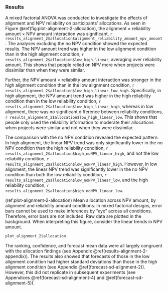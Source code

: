 ### Results

A mixed factorial ANOVA was conducted to investigate the effects of alignment
and NPV reliability on participants’ allocations. As seen in
Figure \@ref(fig:plot-alignment-2-allocation), the alignment $\times$
reliability amount $\times$ NPV amount interaction was significant,
`r results_alignment_2$allocation$alignment_reliability_amount_npv_amount`. The
analyses excluding the no NPV condition showed the expected results. The NPV
amount trend was higher in the low alignment condition than in the high
alignment condition, `r results_alignment_2$allocation$low_high_linear`,
averaging over reliability amount. This shows that people relied on NPV more
when projects were dissimilar than when they were similar.

Further, the NPV amount $\times$ reliability amount interaction was
stronger in the high alignment condition than in the low alignment condition,
`r results_alignment_2$allocation$low_high_linear_low_high`. Specifically, in
high alignment, the NPV amount trend was higher in the high reliability
condition than in the low reliability condition,
`r results_alignment_2$allocation$low_high_linear_high`, whereas in low
alignment, there was no significant difference between reliability conditions,
`r results_alignment_2$allocation$low_high_linear_low`. This shows that people
only used the reliability information to moderate their allocations when
projects were similar and not when they were dissimilar.

The comparison with the no NPV condition revealed the expected pattern. In high
alignment, the linear NPV trend was only significantly lower in the no NPV
condition than the high reliability condition,
`r results_alignment_2$allocation$high_noNPV_linear_high`, and not the low
reliability condition, `r results_alignment_2$allocation$low_noNPV_linear_high`.
However, in low alignment, the linear NPV trend was significantly lower in the
no NPV condition than both the low reliability condition,
`r results_alignment_2$allocation$low_noNPV_linear_low`, and the high
reliability condition, `r results_alignment_2$allocation$high_noNPV_linear_low`.

(ref:plot-alignment-2-allocation) Mean allocation across NPV amount, by alignment and reliability amount conditions. In mixed factorial designs, error bars cannot be used to make inferences by "eye" across all conditions. Therefore, error bars are not included. Raw data are plotted in the background. When interpreting this figure, consider the linear trends in NPV amount.

```r
plot_alignment_2$allocation
```

The ranking, confidence, and forecast mean data were all largely congruent with
the allocation findings (see Appendix \@ref(results-alignment-2-appendix)). The
results also showed that forecasts of those in the low alignment condition had
higher standard deviations than those in the high alignment condition (see
Appendix \@ref(forecast-sd-alignment-2)). However, this did not replicate in
subsequent experiments (see Appendices \@ref(forecast-sd-alignment-4)
and \@ref(forecast-sd-alignment-5)).

